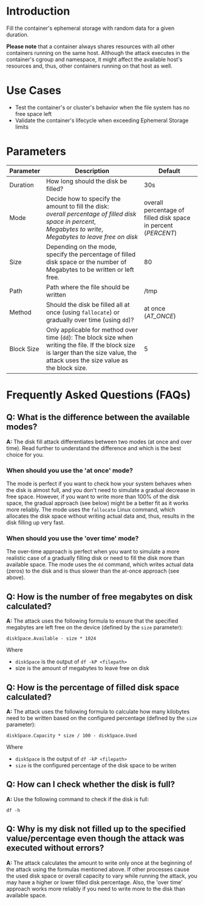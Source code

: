 # Introduction

Fill the container's ephemeral storage with random data for a given duration.

**Please note** that a container always shares resources with all other containers running on the same host. Although the attack executes in the container's cgroup and namespace, it might affect the available host's resources and, thus, other containers running on that host as well.

# Use Cases

* Test the container's or cluster's behavior when the file system has no free space left
* Validate the container's lifecycle when exceeding Ephemeral Storage limits

# Parameters

| Parameter  | Description                                                                                                                                                                           | Default                                                        |
|------------|---------------------------------------------------------------------------------------------------------------------------------------------------------------------------------------|----------------------------------------------------------------|
| Duration   | How long should the disk be filled?                                                                                                                                                   | 30s                                                            |
| Mode       | Decide how to specify the amount to fill the disk: <br/> *overall percentage of filled disk space in percent*, <br/> *Megabytes to write*,<br/> *Megabytes to leave free on disk*     | overall percentage of filled disk space in percent (*PERCENT*) |
| Size       | Depending on the mode, specify the percentage of filled disk space or the number of Megabytes to be written or left free.                                                             | 80                                                             |
| Path       | Path where the file should be written                                                                                                                                                 | /tmp                                                           |
| Method     | Should the disk be filled all at once (using `fallocate`) or gradually over time (using `dd`)?                                                                                        | at once (*AT_ONCE*)                                            |
| Block Size | Only applicable for method over time (`dd`): The block size when writing the file. If the block size is larger than the size value, the attack uses the size value as the block size. | 5                                                              |

# Frequently Asked Questions (FAQs)
## Q: What is the difference between the available modes?
**A:** The disk fill attack differentiates between two modes (at once and over time). Read further to understand the difference and which is the best choice for you.

### When should you use the 'at once' mode?
The mode is perfect if you want to check how your system behaves when the disk is almost full, and you don't need to simulate a gradual decrease in free space.
However, if you want to write more than 100% of the disk space, the gradual approach (see below) might be a better fit as it works more reliably.
The mode uses the `fallocate` Linux command, which allocates the disk space without writing actual data and, thus, results in the disk filling up very fast.


### When should you use the 'over time' mode?
The over-time approach is perfect when you want to simulate a more realistic case of a gradually filling disk or need to fill the disk more than available space.
The mode uses the `dd` command, which writes actual data (zeros) to the disk and is thus slower than the at-once approach (see above).

## Q: How is the number of free megabytes on disk calculated?
**A:** The attack uses the following formula to ensure that the specified megabytes are left free on the device (defined by the `size` parameter):

```
diskSpace.Available - size * 1024
```
Where
- `diskSpace` is the output of `df -kP <filepath>`
- size is the amount of megabytes to leave free on disk

## Q: How is the percentage of filled disk space calculated?
**A:** The attack uses the following formula to calculate how many kilobytes need to be written based on the configured percentage (defined by the `size` parameter):
```
diskSpace.Capacity * size / 100 - diskSpace.Used
```
Where
- `diskSpace` is the output of `df -kP <filepath>`
- `size` is the configured percentage of the disk space to be writen

## Q: How can I check whether the disk is full?
**A:** Use the following command to check if the disk is full:
```
df -h
```

## Q: Why is my disk not filled up to the specified value/percentage even though the attack was executed without errors?
**A:** The attack calculates the amount to write only once at the beginning of the attack using the formulas mentioned above. If other processes cause the used disk space or overall capacity to vary while running the attack, you may have a higher or lower filled disk percentage. Also, the 'over time' approach works more reliably if you need to write more to the disk than available space.